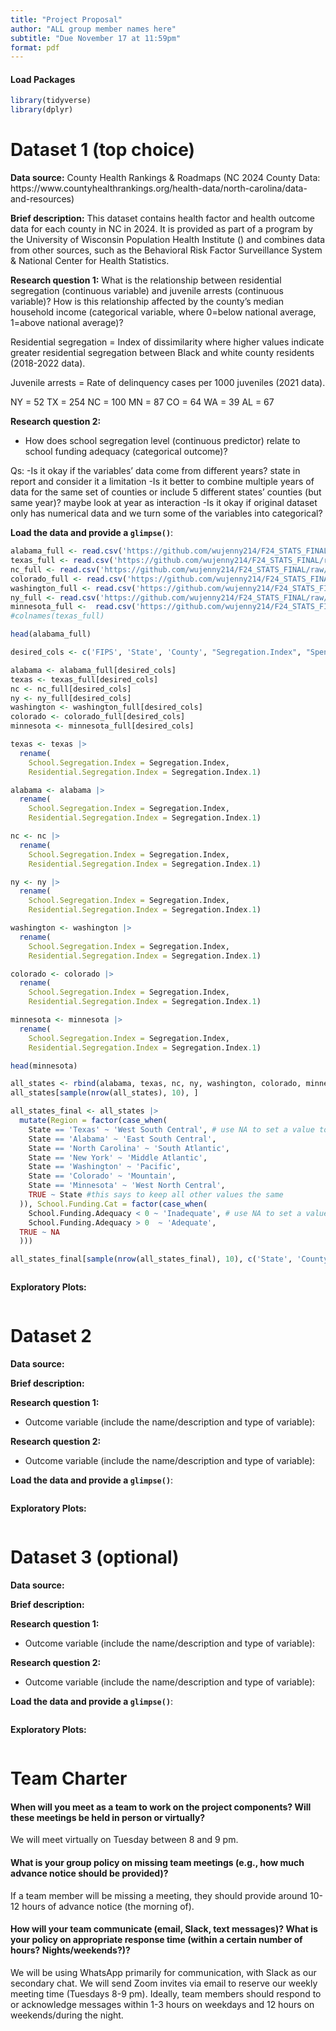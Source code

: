```yaml
---
title: "Project Proposal"
author: "ALL group member names here"
subtitle: "Due November 17 at 11:59pm"
format: pdf
---
```


#### Load Packages

```r
library(tidyverse)
library(dplyr)
```

# Dataset 1 (top choice)

**Data source:**
County Health Rankings & Roadmaps (NC 2024 County Data: https://www.countyhealthrankings.org/health-data/north-carolina/data-and-resources)

**Brief description:**
This dataset contains health factor and health outcome data for each county in NC in 2024. It is provided as part of a program by the University of Wisconsin Population Health Institute () and combines data from other sources, such as the Behavioral Risk Factor Surveillance System & National Center for Health Statistics.

**Research question 1:**
What is the relationship between residential segregation (continuous variable) and juvenile arrests (continuous variable)? How is this relationship affected by the county's median household income (categorical variable, where 0=below national average, 1=above national average)?

Residential segregation = Index of dissimilarity where higher values indicate greater residential segregation between Black and white county residents (2018-2022 data).

Juvenile arrests = Rate of delinquency cases per 1000 juveniles (2021 data).

NY = 52
TX = 254
NC = 100
MN = 87
CO = 64
WA = 39
AL = 67




**Research question 2:**

-   How does school segregation level (continuous predictor) relate to school funding adequacy (categorical outcome)?

Qs:
-Is it okay if the variables' data come from different years? 
state in report and consider it a limitation
-Is it better to combine multiple years of data for the same set of counties or include 5 different states' counties (but same year)?
maybe look at year as interaction
-Is it okay if original dataset only has numerical data and we turn some of the variables into categorical?

**Load the data and provide a `glimpse()`**:

```r
alabama_full <- read.csv('https://github.com/wujenny214/F24_STATS_FINAL/raw/refs/heads/main/county_data/Alabama.csv', skip=1)
texas_full <- read.csv('https://github.com/wujenny214/F24_STATS_FINAL/raw/refs/heads/main/county_data/Texas.csv', skip=1)
nc_full <- read.csv('https://github.com/wujenny214/F24_STATS_FINAL/raw/refs/heads/main/county_data/North%20Carolina.csv', skip=1)
colorado_full <- read.csv('https://github.com/wujenny214/F24_STATS_FINAL/raw/refs/heads/main/county_data/Colorado.csv', skip=1)
washington_full <- read.csv('https://github.com/wujenny214/F24_STATS_FINAL/raw/refs/heads/main/county_data/Washington.csv', skip=1)
ny_full <- read.csv('https://github.com/wujenny214/F24_STATS_FINAL/raw/refs/heads/main/county_data/New%20York.csv', skip=1)
minnesota_full <-  read.csv('https://github.com/wujenny214/F24_STATS_FINAL/raw/refs/heads/main/county_data/Minnesota.csv', skip=1)
#colnames(texas_full)
```

```r
head(alabama_full)
```


```r
desired_cols <- c('FIPS', 'State', 'County', "Segregation.Index", "Spending.per.Pupil", "School.Funding.Adequacy", "Segregation.Index.1", "Juvenile.Arrest.Rate")

alabama <- alabama_full[desired_cols]
texas <- texas_full[desired_cols]
nc <- nc_full[desired_cols]
ny <- ny_full[desired_cols]
washington <- washington_full[desired_cols]
colorado <- colorado_full[desired_cols]
minnesota <- minnesota_full[desired_cols]

```

```r
texas <- texas |> 
  rename(
    School.Segregation.Index = Segregation.Index,
    Residential.Segregation.Index = Segregation.Index.1)

alabama <- alabama |> 
  rename(
    School.Segregation.Index = Segregation.Index,
    Residential.Segregation.Index = Segregation.Index.1)

nc <- nc |> 
  rename(
    School.Segregation.Index = Segregation.Index,
    Residential.Segregation.Index = Segregation.Index.1)

ny <- ny |> 
  rename(
    School.Segregation.Index = Segregation.Index,
    Residential.Segregation.Index = Segregation.Index.1)

washington <- washington |> 
  rename(
    School.Segregation.Index = Segregation.Index,
    Residential.Segregation.Index = Segregation.Index.1)

colorado <- colorado |> 
  rename(
    School.Segregation.Index = Segregation.Index,
    Residential.Segregation.Index = Segregation.Index.1)

minnesota <- minnesota |> 
  rename(
    School.Segregation.Index = Segregation.Index,
    Residential.Segregation.Index = Segregation.Index.1)

head(minnesota)
```

```r
all_states <- rbind(alabama, texas, nc, ny, washington, colorado, minnesota)
all_states[sample(nrow(all_states), 10), ]
```

```r
all_states_final <- all_states |>
  mutate(Region = factor(case_when(
    State == 'Texas' ~ 'West South Central', # use NA to set a value to missing
    State == 'Alabama' ~ 'East South Central',
    State == 'North Carolina' ~ 'South Atlantic',
    State == 'New York' ~ 'Middle Atlantic',
    State == 'Washington' ~ 'Pacific',
    State == 'Colorado' ~ 'Mountain',
    State == 'Minnesota' ~ 'West North Central',
    TRUE ~ State #this says to keep all other values the same
  )), School.Funding.Cat = factor(case_when(
    School.Funding.Adequacy < 0 ~ 'Inadequate', # use NA to set a value to missing
    School.Funding.Adequacy > 0  ~ 'Adequate',
  TRUE ~ NA
  )))

all_states_final[sample(nrow(all_states_final), 10), c('State', 'County', 'School.Funding.Adequacy', 'Region', 'School.Funding.Cat')]
```
```r

```


**Exploratory Plots:**

```r

```

# Dataset 2

**Data source:**

**Brief description:**

**Research question 1:**

-   Outcome variable (include the name/description and type of variable):

**Research question 2:**

-   Outcome variable (include the name/description and type of variable):

**Load the data and provide a `glimpse()`**:

```r

```

**Exploratory Plots:**

```r

```

# 

# Dataset 3 (optional)

**Data source:**

**Brief description:**

**Research question 1:**

-   Outcome variable (include the name/description and type of variable):

**Research question 2:**

-   Outcome variable (include the name/description and type of variable):

**Load the data and provide a `glimpse()`**:

```r

```

**Exploratory Plots:**

```r

```

# 

# Team Charter

#### When will you meet as a team to work on the project components? Will these meetings be held in person or virtually?
We will meet virtually on Tuesday between 8 and 9 pm. 


#### What is your group policy on missing team meetings (e.g., how much advance notice should be provided)?
If a team member will be missing a meeting, they should provide around 10-12 hours of advance notice (the morning of).

#### How will your team communicate (email, Slack, text messages)? What is your policy on appropriate response time (within a certain number of hours? Nights/weekends?)?
We will be using WhatsApp primarily for communication, with Slack as our secondary chat. We will send Zoom invites via email to reserve our weekly meeting time (Tuesdays 8-9 pm). Ideally, team members should respond to or acknowledge messages within 1-3 hours on weekdays and 12 hours on weekends/during the night.


#### 
